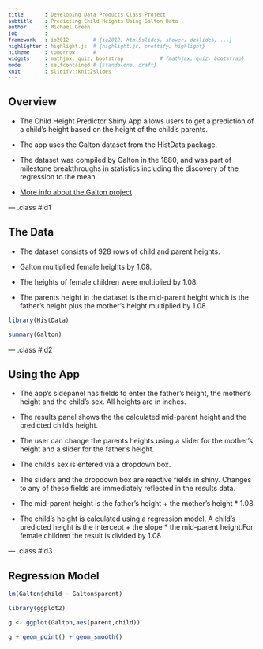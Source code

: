 ```yaml
---
title       : Developing Data Products Class Project
subtitle    : Predicting Child Heights Using Galton Data
author      : Michael Green
job         : 
framework   : io2012        # {io2012, html5slides, shower, dzslides, ...}
highlighter : highlight.js  # {highlight.js, prettify, highlight}
hitheme     : tomorrow      # 
widgets     : mathjax, quiz, bootstrap            # {mathjax, quiz, bootstrap}
mode        : selfcontained # {standalone, draft}
knit        : slidify::knit2slides
---
```





## Overview


- The Child Height Predictor Shiny App allows users to get a prediction of a child's height based on the height of the child's parents.


- The app uses the Galton dataset from the HistData package.


- The dataset was compiled by Galton in the 1880, and was part of milestone breakthroughs
in statistics including the discovery of the regression to the mean.

- <a href="http://www.yahoo.com">More info about the Galton project</a>

--- .class #id1

## The Data

- The dataset consists of 928 rows of child and parent heights.

- Galton multiplied female heights by 1.08. 

- The heights of female children were multiplied by 1.08.

- The parents height in the dataset is the mid-parent height which is the father's height plus the mother's height multiplied by 1.08.


<style type="text/css">

code.r{
  font-size: 12px;
}
pre {
  font-size: 12px
}
</style>

```r
library(HistData)

summary(Galton)

```

--- .class #id2


## Using the App
- The app's sidepanel has fields to enter the father's height, the mother's height and the child's sex. All heights are in inches.

- The results panel shows the the calculated mid-parent height and the predicted child's height.

- The user can change the parents heights using a slider for the mother's height and a slider for the father's height.

- The child's sex is entered via a dropdown box.

- The sliders and the dropdown box are reactive fields in shiny. Changes to any of these fields are immediately reflected in the results data.

- The mid-parent height is the father's height + the mother's height * 1.08.

- The child's height is calculated using a regression model. 
A child's predicted height is the intercept + the slope * the mid-parent height.For female children the result is divided by 1.08


--- .class #id3

<style type='text/css'>
img {
    max-height: 360px;
    max-width: 764px;
}
</style>

## Regression Model

```r
lm(Galton$child ~ Galton$parent)

```


```r
library(ggplot2)

g <- ggplot(Galton,aes(parent,child))

g + geom_point() + geom_smooth()


```

